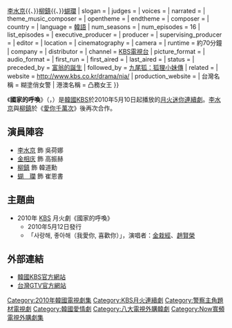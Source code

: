 {{Infobox Television
| show_name         = 國家的呼喚
| original_name      = {{lang|ko|국가가 부른다}}
| image                = [[File:Secret_Agent_Miss_Oh.jpg|250px]]
| caption              = 
| show_name_2          = 
| genre                =  	
| format               = 
| creator              = 
| developer            = 
| writer               = [[崔伊朗|崔伊朗]]、[[李珍梅|李珍梅]]
| director             = [[金正奎|金正奎]]
| creative_director    = 
| presenter            = 
| starring             = [[金相慶|金相慶]]{{、}}[[李水京|李水京]]{{、}}[[柳鎮_(韓國)|柳鎮]]{{、}}[[酷懶之味|蝴瓓]]
| slogan               = 
| judges               = 
| voices               = 
| narrated             = 
| theme_music_composer = 
| opentheme            = 
| endtheme             = 
| composer             = 
| country              = {{KOR}}
| language             = [[韓語|韓語]]
| num_seasons          = <!-- or num_series -->
| num_episodes         = 16
| list_episodes        = 
| executive_producer   = 
| producer             = 
| supervising_producer = 
| editor               = 
| location             = 
| cinematography       = 
| camera               = 
| runtime              = 約70分鐘
| company              = 
| distributor          = 
| channel              = [[韓國放送公社|KBS電視台]]
| picture_format       = 
| audio_format         = 
| first_run            = {{KOR}}
| first_aired          = {{start date|2010|5|10}}
| last_aired           = {{End date|2010|6|29}}
| status               = 
| preceded_by          = [[富翁的誕生|富翁的誕生]]
| followed_by          = [[九尾狐：狐狸小妹傳|九尾狐：狐狸小妹傳]]
| related              = 
| website              = http://www.kbs.co.kr/drama/nia/ 
| production_website   = 
| 台灣名稱   = 糊塗俏女警
| 港澳名稱   = 凸務女王
}} 

《'''國家的呼喚'''》（{{lang-ko|'''국가가 부른다'''}}，{{lang-en|'''Secret Agent Miss Oh'''}}）是[[韓國|韓國]][[韓國放送公社|KBS]]於2010年5月10日起播放的[[KBS月火迷你連續劇|月火迷你連續劇]]。[[李水京|李水京]]與[[柳鎮_(韓國)|柳鎮]]於《[[愛你千萬次|愛你千萬次]]》後再次合作。

== 演員陣容 ==
*[[李水京|李水京]] 飾 吳荷娜
*[[金相庆|金相庆]] 飾 高振赫
*[[柳鎮_(韓國)|柳鎮]] 飾 韓道勳
*[[酷懶之味|蝴　瓓]] 飾 崔恩書

==主題曲==
* 2010年 [[KBS|KBS]] 月火劇《國家的呼喚》
** 2010年5月12日發行
** 「사랑해, 좋아해（我愛你, 喜歡你）」，演唱者：[[金栽經|金栽經]]、[[趙賢榮|趙賢榮]]

== 外部連結 ==
*[http://www.kbs.co.kr/drama/nia/ 韓國KBS官方網站]{{Wayback|url=http://www.kbs.co.kr/drama/nia/ |date=20100508074412 }} {{ko icon}}
*[https://web.archive.org/web/20120209054931/http://www.gtv.com.tw/Program/B051420120201U/index.html 台灣GTV官方網站] {{zh-tw}}
{{電視節目的變遷
|電視台= {{flagicon|South Korea}} 韓國 [[KBS第2頻道|KBS 2TV]]
|播放檔次= [[KBS月火迷你連續劇|月火劇]]
|節目名稱=國家的呼喚<br />（2010年5月10日 - 2010年6月29日）
|上一節目=[[富翁的誕生|富翁的誕生]]<br />（2010年3月1日 - 2010年5月4日）
|下一節目=[[九尾狐：狐狸小妹傳|九尾狐：狐狸小妹傳]]<br />（2010年7月5日- 2010年8月24日）
}}
{{電視節目的變遷
|電視台= {{flagicon|HK}} 香港 [[Now香港台|Now香港台]]
|播放檔次= 星期一至五 22:30 - 23:30
|節目名稱= 凸務女王<br />（2010年9月16日 - 2010年10月18日）
|上一節目= [[個人取向|個人的取向]]<br />（2010年8月16日 - 2010年9月15日）
|下一節目= [[Road_No._1|一號公路]]<br />（2010年10月19日 - 2010年11月18日）
}}
{{電視節目的變遷
|電視台= {{flagicon|Taiwan}} 台灣 [[八大戲劇台|八大戲劇台]]
|播放檔次=每週一至五22:00-23:00
|節目名稱=糊塗俏女警<br />（2012.2.1 - 2012.3.5）
|上一節目=[[公主的男人|公主的男人]]<br />（2011.12.19 - 2012.2.5）
|下一節目=[[擁抱太陽的月亮|擁抱太陽的月亮]]<br>（2012.4.11 - ）
}}
{{電視節目的變遷
|電視台= {{flagicon|Taiwan}} 台灣 [[八大娛樂K台|八大娛樂K台]]
|播放檔次=每週六、日 10:00 - 11:00<br />（6/29起改為12:00 - 13:00)
|節目名稱=糊塗俏女警<br />（2013.05.25 - 2013.07.28）
|上一節目=[[被稱為神的男子|被稱為神的男人]]<br />（2013.02.03 - 2013.05.19）
|下一節目=未定<br>（2013.08.03 - 2013.）
}}
{{KBS月火迷你連續劇}}
{{2012年台灣播出之韓劇}}
{{DEFAULTSORT:Gukgaga Bureunda}}
[[Category:2010年韓國電視劇集|Category:2010年韓國電視劇集]]
[[Category:KBS月火連續劇|Category:KBS月火連續劇]]
[[Category:警察主角題材電視劇|Category:警察主角題材電視劇]]
[[Category:韓國愛情劇|Category:韓國愛情劇]]
[[Category:八大電視外購韓劇|Category:八大電視外購韓劇]]
[[Category:Now寬頻電視外購劇集|Category:Now寬頻電視外購劇集]]